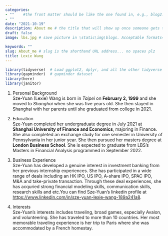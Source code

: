 ```yaml
---
categories:  
- ""    #the front matter should be like the one found in, e.g., blog2.md. It cannot be like the normal Rmd we used
- ""
date: "2021-10-19"
description: About me # the title that will show up once someone gets to this page
draft: false
image: lbs.jpg # save picture in \static\img\blogs. Acceptable formats= jpg, jpeg, or png . Your iPhone pics wont work

keywords: ""
slug: About_me # slug is the shorthand URL address... no spaces plz
title: Lexie Wang
---
```


```r
library(tidyverse)  # Load ggplot2, dplyr, and all the other tidyverse packages
library(gapminder)  # gapminder dataset
library(here)
library(janitor)
```

1. Personal Background\
Sze-Yuan (Lexie) Wang is born in *Taipei* on **February 2, 1999** and she moved to *Shanghai* when she was five years old. She then stayed in Shanghai with her parents until she graduated from college in 2021.

2. Education\
Sze-Yuan completed her undergraduate degree in July 2021 at **Shanghai University of Finance and Economics**, majoring in Finance. She also completed an exchange study for one semester in University of Pennsylvania in her junior year. She then pursued her masters degree at **London Business School**. She is expected to graduate from LBS's Masters in Financial Analysis programmed in September 2022.

3. Business Experience\
Sze-Yuan has developed a genuine interest in investment banking from her previous internship experiences. She has participated in a wide range of deals including an HK IPO, US IPO, A-share IPO, SPAC IPO, M&A and take-private transaction. Through these deal experiences, she has acquried strong financial modeling skills, communication skills, research skills and etc.You can find Sze-Yuan's linkedin profile at <https://www.linkedin.com/in/sze-yuan-lexie-wang-189a241a8>.

4. Interests\
Sze-Yuan's interests includes traveling, broad games, especially Avalon, and volunteering. She has traveled to more than 10 countries. Her most memorable traveling experience is her trip to Paris where she was accommodated by a French homestay. 

